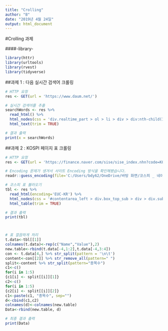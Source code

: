 ---
title: "Crolling"
author: "B"
date: "2019년 4월 24일"
output: html_document
---

#Crolling 과제 

####-library-

```{r warning=FALSE }

library(httr)
library(urltools)
library(rvest)
library(tidyverse)


```


##과제 1 : 다음 실시간 검색어 크롤링

```{r warning=FALSE }


# HTTP 요청
res <- GET(url = 'https://www.daum.net/')

# 실시간 검색어를 추출 
searchWords <- res %>% 
  read_html() %>% 
  html_nodes(css = 'div.realtime_part > ol > li > div > div:nth-child(1) > span.txt_issue > a') %>% 
  html_text(trim = TRUE)

# 결과 출력
print(x = searchWords)


```


##과제 2 : KOSPI 페이지 표 크롤링

```{r warning=FALSE}

# HTTP 요청
res <- GET(url = 'https://finance.naver.com/sise/sise_index.nhn?code=KOSPI')

# Encoding 문제가 생겨서 사이트 Encoding 방식을 확인해봤습니다. 
readr::guess_encoding(file='C:/Users/bdy62/OneDrive/바탕 화면/코스피 _ 네이버 금융.html')

# 코스피 표 불러오기 
tbl <- res %>% 
  read_html(encoding='EUC-KR') %>%
  html_nodes(css = '#contentarea_left > div.box_top_sub > div > div.subtop_sise_detail > table') %>% 
  html_table(trim = TRUE)

# 결과 출력
print(tbl)



# 표 깔끔하게 처리 
t.data<-tbl[[1]]
colnames(t.data)<-rep(c("Name","Value"),2)
new.table<-rbind(t.data[-4,1:2],t.data[-4,3:4])
con <- t.data[4,] %>% str_split(pattern = '\n\t')
content<-con[[2]] %>% str_remove_all(pattern=" ")
split<-content %>% str_split(pattern="종목수")
c1<-c()
for(i in 1:5)
{c1[i] <- split[[i]][1]}
c2<-c()
for(i in 1:5)
{c2[i] <- split[[i]][2]}
c1<-paste(c1, "종목수", sep="")
d<-cbind(c1,c2)
colnames(d)<-colnames(new.table)
Data<-rbind(new.table, d)

# 최종 결과 출력
print(Data)
```

